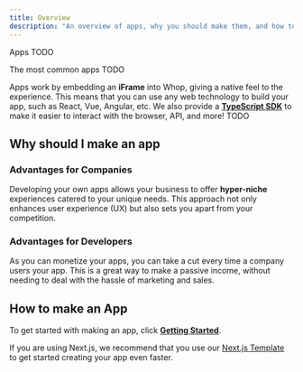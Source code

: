 ```yaml
---
title: Overview
description: "An overview of apps, why you should make them, and how to make them."
---
```


Apps TODO

The most common apps TODO

Apps work by embedding an **iFrame** into Whop, giving a native feel to the experience. This means that you can use any web technology to build your app, such as React, Vue, Angular, etc. We also provide a [**TypeScript SDK**](/sdk) to make it easier to interact with the browser, API, and more! TODO

## Why should I make an app

### Advantages for Companies

Developing your own apps allows your business to offer **hyper-niche** experiences catered to your unique needs. This approach not only enhances user experience (UX) but also sets you apart from your competition.

### Advantages for Developers

As you can monetize your apps, you can take a cut every time a company users your app. This is a great way to make a passive income, without needing to deal with the hassle of marketing and sales.

## How to make an App

To get started with making an app, click [**Getting Started**](/apps/environment).

If you are using Next.js, we recommend that you use our [Next.js Template](https://github.com/whopio/whop-apps-template) to get started creating your app even faster.
